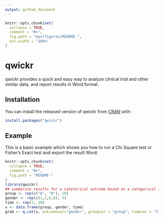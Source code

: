 ---
output: github_document
---

<!-- README.md is generated from README.Rmd. Please edit that file -->

```{r, include = FALSE}
knitr::opts_chunk$set(
  collapse = TRUE,
  comment = "#>",
  fig.path = "man/figures/README-",
  out.width = "100%"
)
```

# qwickr

<!-- badges: start -->
<!-- badges: end -->

qwickr provides a quick and easy way to analyze clinical trial and other similar data, and report results in Word format.

## Installation

You can install the released version of qwickr from [CRAN](https://CRAN.R-project.org) with:

``` r
install.packages("qwickr")
```

## Example

This is a basic example which shows you how to run a Chi Square test or Fisher's Exact test and export the result Word:

```{r example}
knitr::opts_chunk$set(
  collapse = TRUE,
  comment = "#>",
  fig.path = "README-"
)
library(qwickr)
## summarize results for a catetorical outcome based on a categorical independent variable
group <- rep(c("A", "B"), 10)
gender <- rep(c(1,1,0,0), 5)
time <- rep(1, 10)
x <- data.frame(group, gender, time)
grab <- q.cat(x, outcomevar="gender", groupvar = "group", timevar = "time", writetoword = T)


```

